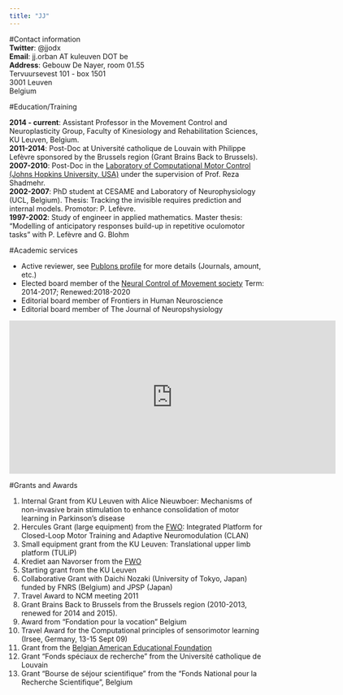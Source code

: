 ```yaml
---
title: "JJ"
---
```





#Contact information
<br>
__Twitter__: @jjodx
<br>
__Email__: jj.orban AT kuleuven DOT be
<br>
__Address__:
Gebouw De Nayer, room 01.55<br>
Tervuursevest 101 - box 1501<br>
3001 Leuven<br>
Belgium<br>


#Education/Training

__2014 - current__: Assistant Professor in the Movement Control and Neuroplasticity Group, Faculty of Kinesiology and Rehabilitation Sciences, KU Leuven, Belgium.
<br>
__2011-2014__: Post-Doc at Université catholique de Louvain with Philippe Lefèvre sponsored by the Brussels region (Grant Brains Back to Brussels).
<br>
__2007-2010__: Post-Doc in the [Laboratory of Computational Motor Control (Johns Hopkins University, USA)](www.shadmehrlab.org) under the supervision of Prof. Reza Shadmehr.
<br>
__2002-2007__: PhD student at CESAME and Laboratory of Neurophysiology (UCL, Belgium). Thesis: Tracking the invisible requires prediction and internal models. Promotor: P. Lefèvre.
<br>
__1997-2002__: Study of engineer in applied mathematics. Master thesis: "Modelling of anticipatory responses build-up in repetitive oculomotor tasks" with P. Lefèvre and G. Blohm

#Academic services
<div class = "row">

<div class = "col-md-5">
- Active reviewer, see [Publons profile](https://publons.com/author/420532/jean-jacques-orban-de-xivry#profile) for more details (Journals, amount, etc.)
- Elected board member of the [Neural Control of Movement society](www.ncm-society.org) Term: 2014-2017; Renewed:2018-2020<br>
- Editorial board member of Frontiers in Human Neuroscience<br>
- Editorial board member of The Journal of Neuropshysiology<br>
</div>
<div class = "col-md-3">
<!-- start Publons.com widget -->
<iframe src="https://publons.com/author/420532/widget/embed/?width=640&height=300" width="640" height="300" style="border: solid 1px #ddd;"></iframe>
<!-- end Publons.com widget -->
</div>
</div>


#Grants and Awards

1. Internal Grant from KU Leuven with Alice Nieuwboer: Mechanisms of non-invasive brain stimulation to enhance consolidation of motor learning in Parkinson’s disease
2. Hercules Grant (large equipment) from the [FWO](www.fwo.be): Integrated Platform for Closed-Loop Motor Training and Adaptive Neuromodulation (CLAN)
3. Small equipment grant from the KU Leuven: Translational upper limb platform (TULiP)
4. Krediet aan Navorser from the [FWO](www.fwo.be)
5. Starting grant from the KU Leuven
6. Collaborative Grant with Daichi Nozaki (University of Tokyo, Japan) funded by FNRS (Belgium) and JPSP (Japan)
7. Travel Award to NCM meeting 2011
8. Grant Brains Back to Brussels from the Brussels region (2010-2013, renewed for 2014 and 2015).
9. Award from "Fondation pour la vocation" Belgium
10. Travel Award for the Computational principles of sensorimotor learning (Irsee, Germany, 13-15 Sept 09)
11. Grant from the [Belgian American Educational Foundation](www.baef.be)
12. Grant "Fonds spéciaux de recherche" from the Université catholique de Louvain
13. Grant "Bourse de séjour scientifique" from the "Fonds National pour la Recherche Scientifique", Belgium
    



